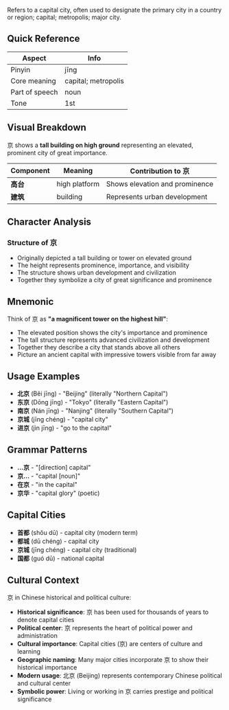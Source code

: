 Refers to a capital city, often used to designate the primary city in a country or region; capital;
metropolis; major city.

## Quick Reference

| Aspect         | Info                |
| -------------- | ------------------- |
| Pinyin         | jīng                |
| Core meaning   | capital; metropolis |
| Part of speech | noun                |
| Tone           | 1st                 |

## Visual Breakdown

京 shows a **tall building on high ground** representing an elevated, prominent city of great
importance.

| Component | Meaning       | Contribution to 京             |
| --------- | ------------- | ------------------------------ |
| **高台**  | high platform | Shows elevation and prominence |
| **建筑**  | building      | Represents urban development   |

## Character Analysis

### Structure of 京

- Originally depicted a tall building or tower on elevated ground
- The height represents prominence, importance, and visibility
- The structure shows urban development and civilization
- Together they symbolize a city of great significance and prominence

## Mnemonic

Think of 京 as **"a magnificent tower on the highest hill"**:

- The elevated position shows the city's importance and prominence
- The tall structure represents advanced civilization and development
- Together they describe a city that stands above all others
- Picture an ancient capital with impressive towers visible from far away

## Usage Examples

- **北京** (Běi jīng) - "Beijing" (literally "Northern Capital")
- **东京** (Dōng jīng) - "Tokyo" (literally "Eastern Capital")
- **南京** (Nán jīng) - "Nanjing" (literally "Southern Capital")
- **京城** (jīng chéng) - "capital city"
- **进京** (jìn jīng) - "go to the capital"

## Grammar Patterns

- **...京** - "[direction] capital"
- **京...** - "capital [noun]"
- **在京** - "in the capital"
- **京华** - "capital glory" (poetic)

## Capital Cities

- **首都** (shǒu dū) - capital city (modern term)
- **都城** (dū chéng) - capital city
- **京城** (jīng chéng) - capital city (traditional)
- **国都** (guó dū) - national capital

## Cultural Context

京 in Chinese historical and political culture:

- **Historical significance**: 京 has been used for thousands of years to denote capital cities
- **Political center**: 京 represents the heart of political power and administration
- **Cultural importance**: Capital cities (京) are centers of culture and learning
- **Geographic naming**: Many major cities incorporate 京 to show their historical importance
- **Modern usage**: 北京 (Beijing) represents contemporary Chinese political and cultural center
- **Symbolic power**: Living or working in 京 carries prestige and political significance
